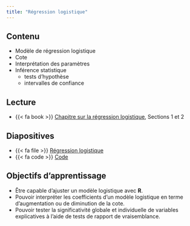 ```yaml
---
title: "Régression logistique"
---
```


## Contenu

- Modèle de régression logistique
- Cote
- Interprétation des paramètres
- Inférence statistique
    - tests d'hypothèse
    - intervalles de confiance

## Lecture


- {{< fa book >}} [Chapitre sur la régression logistique](https://lbelzile.github.io/math60602/reglogistique.html), Sections 1 et 2


## Diapositives 

- {{< fa file >}} [Régression logistique](/diapos/MATH60602-diapos5.pdf)
- {{< fa code >}} [Code](/code/MATH60602-diapos5.R)


## Objectifs d'apprentissage

- Être capable d'ajuster un modèle logistique avec **R**.
- Pouvoir interpréter les coefficients d'un modèle logistique en terme d'augmentation ou de diminution de la cote.
- Pouvoir tester la significativité globale et individuelle de variables explicatives à l'aide de tests de rapport de vraisemblance.
